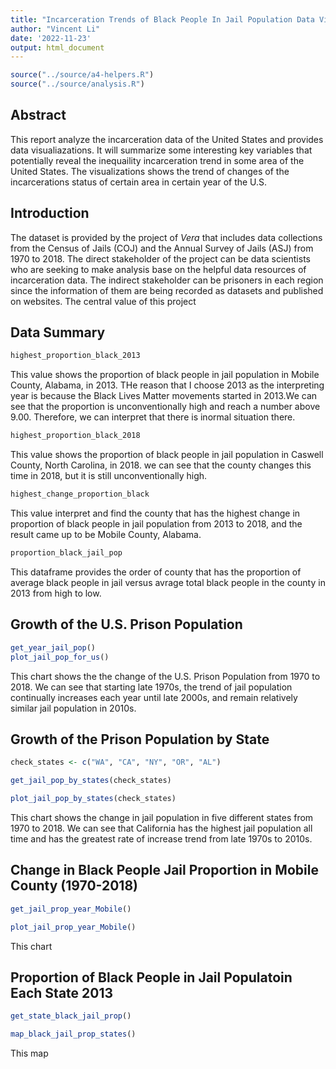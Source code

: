 ```yaml
---
title: "Incarceration Trends of Black People In Jail Population Data Visualization Analysis"
author: "Vincent Li"
date: '2022-11-23'
output: html_document
---
```


```r
source("../source/a4-helpers.R")
source("../source/analysis.R")
```

## Abstract 
  This report analyze the incarceration data of the United States and provides data visualiazations. It will summarize some interesting key variables that potentially reveal the inequaility incarceration trend in some area of the United States. The visualizations shows the trend of changes of the incarcerations status of certain area in certain year of the U.S.

## Introduction 
  The dataset is provided by the project of _Vera_ that includes data collections from the Census of Jails (COJ) and the Annual Survey of Jails (ASJ) from 1970 to 2018.
  The direct stakeholder of the project can be data scientists who are seeking to make analysis base on the helpful data resources of incarceration data. The indirect stakeholder can be prisoners in each region since the information of them are being recorded as datasets and published on websites.
  The central value of this project 

## Data Summary 
``` r
highest_proportion_black_2013

```
This value shows the proportion of black people in jail population in Mobile County, Alabama, in 2013. THe reason that I choose 2013 as the interpreting year is because the Black Lives Matter movements started in 2013.We can see that the proportion is unconventionally high and reach a number above 9.00. Therefore, we can interpret that there is inormal situation there.

``` r
highest_proportion_black_2018

```
This value shows the proportion of black people in jail population in Caswell County, North Carolina, in 2018. we can see that the county changes this time in 2018, but it is still unconventionally high.

``` r
highest_change_proportion_black

```
This value interpret and find the county that has the highest change in proportion of black people in jail population from 2013 to 2018, and the result came up to be Mobile County, Alabama. 


``` r
proportion_black_jail_pop

```
This dataframe provides the order of county that has the proportion of average black people in jail versus avrage total black people in the county in 2013 from high to low. 

## Growth of the U.S. Prison Population
``` r
get_year_jail_pop()
plot_jail_pop_for_us()

```
This chart shows the the change of the U.S. Prison Population from 1970 to 2018. We can see that starting late 1970s, the trend of jail population continually increases each year until late 2000s, and remain relatively similar jail population in 2010s.

## Growth of the Prison Population by State
``` r
check_states <- c("WA", "CA", "NY", "OR", "AL")

get_jail_pop_by_states(check_states)

plot_jail_pop_by_states(check_states)

```
This chart shows the change in jail population in five different states from 1970 to 2018. We can see that California has the highest jail population all time and has the greatest rate of increase trend from late 1970s to 2010s.

## Change in Black People Jail Proportion in Mobile County (1970-2018)
``` r
get_jail_prop_year_Mobile()

plot_jail_prop_year_Mobile()

```
This chart 

## Proportion of Black People in Jail Populatoin Each State 2013
``` r
get_state_black_jail_prop()

map_black_jail_prop_states()

```
This map 

